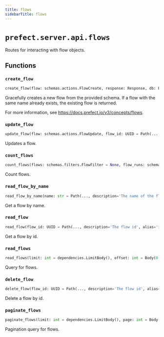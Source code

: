 ```yaml
---
title: flows
sidebarTitle: flows
---
```


# `prefect.server.api.flows`



Routes for interacting with flow objects.


## Functions

### `create_flow` <sup><a href="https://github.com/PrefectHQ/prefect/blob/main/src/prefect/server/api/flows.py#L23" target="_blank"><Icon icon="github" style="width: 14px; height: 14px;" /></a></sup>

```python
create_flow(flow: schemas.actions.FlowCreate, response: Response, db: PrefectDBInterface = Depends(provide_database_interface)) -> schemas.core.Flow
```


Gracefully creates a new flow from the provided schema. If a flow with the
same name already exists, the existing flow is returned.

For more information, see https://docs.prefect.io/v3/concepts/flows.


### `update_flow` <sup><a href="https://github.com/PrefectHQ/prefect/blob/main/src/prefect/server/api/flows.py#L47" target="_blank"><Icon icon="github" style="width: 14px; height: 14px;" /></a></sup>

```python
update_flow(flow: schemas.actions.FlowUpdate, flow_id: UUID = Path(..., description='The flow id', alias='id'), db: PrefectDBInterface = Depends(provide_database_interface)) -> None
```


Updates a flow.


### `count_flows` <sup><a href="https://github.com/PrefectHQ/prefect/blob/main/src/prefect/server/api/flows.py#L66" target="_blank"><Icon icon="github" style="width: 14px; height: 14px;" /></a></sup>

```python
count_flows(flows: schemas.filters.FlowFilter = None, flow_runs: schemas.filters.FlowRunFilter = None, task_runs: schemas.filters.TaskRunFilter = None, deployments: schemas.filters.DeploymentFilter = None, work_pools: schemas.filters.WorkPoolFilter = None, db: PrefectDBInterface = Depends(provide_database_interface)) -> int
```


Count flows.


### `read_flow_by_name` <sup><a href="https://github.com/PrefectHQ/prefect/blob/main/src/prefect/server/api/flows.py#L89" target="_blank"><Icon icon="github" style="width: 14px; height: 14px;" /></a></sup>

```python
read_flow_by_name(name: str = Path(..., description='The name of the flow'), db: PrefectDBInterface = Depends(provide_database_interface)) -> schemas.core.Flow
```


Get a flow by name.


### `read_flow` <sup><a href="https://github.com/PrefectHQ/prefect/blob/main/src/prefect/server/api/flows.py#L106" target="_blank"><Icon icon="github" style="width: 14px; height: 14px;" /></a></sup>

```python
read_flow(flow_id: UUID = Path(..., description='The flow id', alias='id'), db: PrefectDBInterface = Depends(provide_database_interface)) -> schemas.core.Flow
```


Get a flow by id.


### `read_flows` <sup><a href="https://github.com/PrefectHQ/prefect/blob/main/src/prefect/server/api/flows.py#L123" target="_blank"><Icon icon="github" style="width: 14px; height: 14px;" /></a></sup>

```python
read_flows(limit: int = dependencies.LimitBody(), offset: int = Body(0, ge=0), flows: schemas.filters.FlowFilter = None, flow_runs: schemas.filters.FlowRunFilter = None, task_runs: schemas.filters.TaskRunFilter = None, deployments: schemas.filters.DeploymentFilter = None, work_pools: schemas.filters.WorkPoolFilter = None, sort: schemas.sorting.FlowSort = Body(schemas.sorting.FlowSort.NAME_ASC), db: PrefectDBInterface = Depends(provide_database_interface)) -> List[schemas.core.Flow]
```


Query for flows.


### `delete_flow` <sup><a href="https://github.com/PrefectHQ/prefect/blob/main/src/prefect/server/api/flows.py#L152" target="_blank"><Icon icon="github" style="width: 14px; height: 14px;" /></a></sup>

```python
delete_flow(flow_id: UUID = Path(..., description='The flow id', alias='id'), db: PrefectDBInterface = Depends(provide_database_interface)) -> None
```


Delete a flow by id.


### `paginate_flows` <sup><a href="https://github.com/PrefectHQ/prefect/blob/main/src/prefect/server/api/flows.py#L168" target="_blank"><Icon icon="github" style="width: 14px; height: 14px;" /></a></sup>

```python
paginate_flows(limit: int = dependencies.LimitBody(), page: int = Body(1, ge=1), flows: Optional[schemas.filters.FlowFilter] = None, flow_runs: Optional[schemas.filters.FlowRunFilter] = None, task_runs: Optional[schemas.filters.TaskRunFilter] = None, deployments: Optional[schemas.filters.DeploymentFilter] = None, work_pools: Optional[schemas.filters.WorkPoolFilter] = None, sort: schemas.sorting.FlowSort = Body(schemas.sorting.FlowSort.NAME_ASC), db: PrefectDBInterface = Depends(provide_database_interface)) -> FlowPaginationResponse
```


Pagination query for flows.

